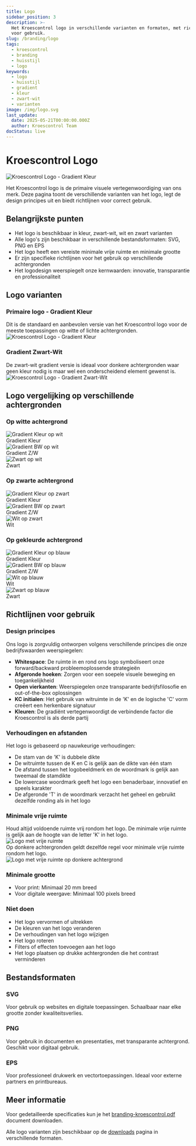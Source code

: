 ```yaml
---
title: Logo
sidebar_position: 3
description: >-
  Het Kroescontrol logo in verschillende varianten en formaten, met richtlijnen
  voor gebruik.
slug: /branding/logo
tags:
  - kroescontrol
  - branding
  - huisstijl
  - logo
keywords:
  - logo
  - huisstijl
  - gradient
  - kleur
  - zwart-wit
  - varianten
image: /img/logo.svg
last_update:
  date: 2025-05-21T00:00:00.000Z
  author: Kroescontrol Team
docStatus: live
---
```


# Kroescontrol Logo

<div
  style={{ display: 'flex', justifyContent: 'center', marginBottom: '30px' }}
>
  <img
    src='/public/branding/logo/png/kc-logo-gradientkleur.png'
    alt='Kroescontrol Logo - Gradient Kleur'
    style={{ maxWidth: '400px', width: '100%' }}
  />
</div>

Het Kroescontrol logo is de primaire visuele vertegenwoordiging van ons merk. Deze pagina toont de verschillende varianten van het logo, legt de design principes uit en biedt richtlijnen voor correct gebruik.

## Belangrijkste punten

- Het logo is beschikbaar in kleur, zwart-wit, wit en zwart varianten
- Alle logo's zijn beschikbaar in verschillende bestandsformaten: SVG, PNG en EPS
- Het logo heeft een vereiste minimale vrije ruimte en minimale grootte
- Er zijn specifieke richtlijnen voor het gebruik op verschillende achtergronden
- Het logodesign weerspiegelt onze kernwaarden: innovatie, transparantie en professionaliteit

## Logo varianten

<div style={{display: 'flex', flexWrap: 'wrap', gap: '20px', marginBottom: '20px'}}>
  <div style={{flex: '1 1 250px', minWidth: '250px'}}>
    <h3>Primaire logo - Gradient Kleur</h3>
    <div style={{fontSize: '0.9em', textAlign: 'center', margin: '8px 0 0 0'}}>Dit is de standaard en aanbevolen versie van het Kroescontrol logo voor de meeste toepassingen op witte of lichte achtergronden.</div>
    <div style={{padding: '30px', backgroundColor: 'white', textAlign: 'center', borderRadius: '5px', border: '1px solid #eee', height: '120px', display: 'flex', alignItems: 'center', justifyContent: 'center'}}>
      <img src="/public/branding/logo/png/kc-logo-gradientkleur.png" alt="Kroescontrol Logo - Gradient Kleur" style={{maxWidth: '280px', width: '100%'}} />
    </div>
  </div>

  <div style={{flex: '1 1 250px', minWidth: '250px'}}>
    <h3>Gradient Zwart-Wit</h3>
    <span>De zwart-wit gradient versie is ideaal voor donkere achtergronden waar geen kleur nodig is maar wel een onderscheidend element gewenst is.</span>
    <div style={{padding: '30px', backgroundColor: 'rgb(51, 51, 51)', textAlign: 'center', borderRadius: '5px', height: '120px', display: 'flex', alignItems: 'center', justifyContent: 'center'}}>
      <img src="/public/branding/logo/png/kc-logo-gradientbw.png" alt="Kroescontrol Logo - Gradient Zwart-Wit" style={{maxWidth: '280px', width: '100%'}} />
    </div>
  </div>
</div>

## Logo vergelijking op verschillende achtergronden

### Op witte achtergrond

<div style={{display: 'flex', flexWrap: 'wrap', gap: '15px', marginBottom: '30px'}}>
  <div style={{flex: '1 1 160px', minWidth: '160px', maxWidth: '200px'}}>
    <div style={{padding: '20px', backgroundColor: 'white', textAlign: 'center', borderRadius: '5px', border: '1px solid #eee', height: '100px', display: 'flex', alignItems: 'center', justifyContent: 'center'}}>
      <img src="/public/branding/logo/png/kc-logo-gradientkleur.png" alt="Gradient Kleur op wit" style={{maxWidth: '140px', width: '100%'}} />
    </div>
    <div style={{fontSize: '0.9em', textAlign: 'center', margin: '8px 0 0 0'}}>Gradient Kleur</div>
  </div>

<div style={{ flex: '1 1 160px', minWidth: '160px', maxWidth: '200px' }}>
  <div
    style={{
      padding: '20px',
      backgroundColor: 'white',
      textAlign: 'center',
      borderRadius: '5px',
      border: '1px solid #eee',
      height: '100px',
      display: 'flex',
      alignItems: 'center',
      justifyContent: 'center',
    }}
  >
    <img
      src='/public/branding/logo/png/kc-logo-gradientbw.png'
      alt='Gradient BW op wit'
      style={{ maxWidth: '140px', width: '100%' }}
    />
  </div>
  <div style={{ fontSize: '0.9em', textAlign: 'center', margin: '8px 0 0 0' }}>
    Gradient Z/W
  </div>
</div>

  <div style={{flex: '1 1 160px', minWidth: '160px', maxWidth: '200px'}}>
    <div style={{padding: '20px', backgroundColor: 'white', textAlign: 'center', borderRadius: '5px', border: '1px solid #eee', height: '100px', display: 'flex', alignItems: 'center', justifyContent: 'center'}}>
      <img src="/public/branding/logo/png/kc-logo-zwart.png" alt="Zwart op wit" style={{maxWidth: '140px', width: '100%'}} />
    </div>
    <div style={{fontSize: '0.9em', textAlign: 'center', margin: '8px 0 0 0'}}>Zwart</div>
  </div>
</div>

### Op zwarte achtergrond

<div style={{display: 'flex', flexWrap: 'wrap', gap: '15px', marginBottom: '30px'}}>
  <div style={{flex: '1 1 160px', minWidth: '160px', maxWidth: '200px'}}>
    <div style={{padding: '20px', backgroundColor: 'black', textAlign: 'center', borderRadius: '5px', height: '100px', display: 'flex', alignItems: 'center', justifyContent: 'center'}}>
      <img src="/public/branding/logo/png/kc-logo-gradientkleur.png" alt="Gradient Kleur op zwart" style={{maxWidth: '140px', width: '100%'}} />
    </div>
    <div style={{fontSize: '0.9em', textAlign: 'center', margin: '8px 0 0 0'}}>Gradient Kleur</div>
  </div>

<div style={{ flex: '1 1 160px', minWidth: '160px', maxWidth: '200px' }}>
  <div
    style={{
      padding: '20px',
      backgroundColor: 'black',
      textAlign: 'center',
      borderRadius: '5px',
      height: '100px',
      display: 'flex',
      alignItems: 'center',
      justifyContent: 'center',
    }}
  >
    <img
      src='/public/branding/logo/png/kc-logo-gradientbw.png'
      alt='Gradient BW op zwart'
      style={{ maxWidth: '140px', width: '100%' }}
    />
  </div>
  <div style={{ fontSize: '0.9em', textAlign: 'center', margin: '8px 0 0 0' }}>
    Gradient Z/W
  </div>
</div>

  <div style={{flex: '1 1 160px', minWidth: '160px', maxWidth: '200px'}}>
    <div style={{padding: '20px', backgroundColor: 'black', textAlign: 'center', borderRadius: '5px', height: '100px', display: 'flex', alignItems: 'center', justifyContent: 'center'}}>
      <img src="/public/branding/logo/png/kc-logo-wit.png" alt="Wit op zwart" style={{maxWidth: '140px', width: '100%'}} />
    </div>
    <span style={{fontSize: '0.9em', textAlign: 'center', margin: '8px 0 0 0', color: 'var(--ifm-font-color-base)'}}>Wit</span>
  </div>
</div>

### Op gekleurde achtergrond

<div style={{display: 'flex', flexWrap: 'wrap', gap: '15px', marginBottom: '30px'}}>
  <div style={{flex: '1 1 160px', minWidth: '160px', maxWidth: '200px'}}>
    <div style={{padding: '20px', backgroundColor: '#0057B8', textAlign: 'center', borderRadius: '5px', height: '100px', display: 'flex', alignItems: 'center', justifyContent: 'center'}}>
      <img src="/public/branding/logo/png/kc-logo-gradientkleur.png" alt="Gradient Kleur op blauw" style={{maxWidth: '140px', width: '100%'}} />
    </div>
    <div style={{fontSize: '0.9em', textAlign: 'center', margin: '8px 0 0 0'}}>Gradient Kleur</div>
  </div>

<div style={{ flex: '1 1 160px', minWidth: '160px', maxWidth: '200px' }}>
  <div
    style={{
      padding: '20px',
      backgroundColor: '#0057B8',
      textAlign: 'center',
      borderRadius: '5px',
      height: '100px',
      display: 'flex',
      alignItems: 'center',
      justifyContent: 'center',
    }}
  >
    <img
      src='/public/branding/logo/png/kc-logo-gradientbw.png'
      alt='Gradient BW op blauw'
      style={{ maxWidth: '140px', width: '100%' }}
    />
  </div>
  <div style={{ fontSize: '0.9em', textAlign: 'center', margin: '8px 0 0 0' }}>
    Gradient Z/W
  </div>
</div>

<div style={{ flex: '1 1 160px', minWidth: '160px', maxWidth: '200px' }}>
  <div
    style={{
      padding: '20px',
      backgroundColor: '#0057B8',
      textAlign: 'center',
      borderRadius: '5px',
      height: '100px',
      display: 'flex',
      alignItems: 'center',
      justifyContent: 'center',
    }}
  >
    <img
      src='/public/branding/logo/png/kc-logo-wit.png'
      alt='Wit op blauw'
      style={{ maxWidth: '140px', width: '100%' }}
    />
  </div>
  <span
    style={{
      fontSize: '0.9em',
      textAlign: 'center',
      margin: '8px 0 0 0',
      color: 'var(--ifm-font-color-base)',
    }}
  >
    Wit
  </span>
</div>

  <div style={{flex: '1 1 160px', minWidth: '160px', maxWidth: '200px'}}>
    <div style={{padding: '20px', backgroundColor: '#0057B8', textAlign: 'center', borderRadius: '5px', height: '100px', display: 'flex', alignItems: 'center', justifyContent: 'center'}}>
      <img src="/public/branding/logo/png/kc-logo-zwart.png" alt="Zwart op blauw" style={{maxWidth: '140px', width: '100%'}} />
    </div>
    <div style={{fontSize: '0.9em', textAlign: 'center', margin: '8px 0 0 0'}}>Zwart</div>
  </div>
</div>

## Richtlijnen voor gebruik

### Design principes

Ons logo is zorgvuldig ontworpen volgens verschillende principes die onze bedrijfswaarden weerspiegelen:

- **Whitespace**: De ruimte in en rond ons logo symboliseert onze forward/backward probleemoplossende strategieën
- **Afgeronde hoeken**: Zorgen voor een soepele visuele beweging en toegankelijkheid
- **Open vierkanten**: Weerspiegelen onze transparante bedrijfsfilosofie en out-of-the-box oplossingen
- **KC initialen**: Het gebruik van witruimte in de 'K' en de logische 'C' vorm creëert een herkenbare signatuur
- **Kleuren**: De gradiënt vertegenwoordigt de verbindende factor die Kroescontrol is als derde partij

### Verhoudingen en afstanden

Het logo is gebaseerd op nauwkeurige verhoudingen:

- De stam van de 'K' is dubbele dikte
- De witruimte tussen de K en C is gelijk aan de dikte van één stam
- De afstand tussen het logobeeldmerk en de woordmark is gelijk aan tweemaal de stamdikte
- De lowercase woordmark geeft het logo een benaderbaar, innovatief en speels karakter
- De afgeronde 'T' in de woordmark verzacht het geheel en gebruikt dezelfde ronding als in het logo

### Minimale vrije ruimte

<div style={{display: 'flex', flexWrap: 'wrap', gap: '20px', marginBottom: '20px', alignItems: 'stretch'}}>
  <div style={{flex: '1 1 280px', minWidth: '280px', display: 'flex', flexDirection: 'column'}}>
    <div style={{minHeight: '50px', display: 'flex', alignItems: 'center'}}>
      <div style={{margin: 0}}>Houd altijd voldoende ruimte vrij rondom het logo. De minimale vrije ruimte is gelijk aan de hoogte van de letter 'K' in het logo.</div>
    </div>
    <div style={{backgroundColor: '#f5f5f5', padding: '20px', borderRadius: '5px', textAlign: 'center', display: 'flex', alignItems: 'center', justifyContent: 'center', flex: '1', marginTop: '15px'}}>
      <img src="/public/branding/logo/png/kc-logo-gradientkleur.png" alt="Logo met vrije ruimte" style={{maxWidth: '280px', width: '100%', border: '2px dashed #ccc', padding: '30px'}} />
    </div>
  </div>

  <div style={{flex: '1 1 280px', minWidth: '280px', display: 'flex', flexDirection: 'column'}}>
    <div style={{minHeight: '50px', display: 'flex', alignItems: 'center'}}>
      <span style={{margin: 0}}>Op donkere achtergronden geldt dezelfde regel voor minimale vrije ruimte rondom het logo.</span>
    </div>
    <div style={{backgroundColor: '#333', padding: '20px', borderRadius: '5px', textAlign: 'center', display: 'flex', alignItems: 'center', justifyContent: 'center', flex: '1', marginTop: '15px'}}>
      <img src="/public/branding/logo/png/kc-logo-wit.png" alt="Logo met vrije ruimte op donkere achtergrond" style={{maxWidth: '280px', width: '100%', border: '2px dashed #666', padding: '30px'}} />
    </div>
  </div>
</div>

<div style={{display: 'flex', flexWrap: 'wrap', gap: '20px', marginBottom: '30px'}}>
  <div style={{flex: '1 1 280px', minWidth: '280px'}}>
    <h3>Minimale grootte</h3>
    <ul>
      <li>Voor print: Minimaal 20 mm breed</li>
      <li>Voor digitale weergave: Minimaal 100 pixels breed</li>
    </ul>
  </div>

  <div style={{flex: '1 1 280px', minWidth: '280px'}}>
    <h3>Niet doen</h3>
    <ul>
      <li>Het logo vervormen of uitrekken</li>
      <li>De kleuren van het logo veranderen</li>
      <li>De verhoudingen van het logo wijzigen</li>
      <li>Het logo roteren</li>
      <li>Filters of effecten toevoegen aan het logo</li>
      <li>Het logo plaatsen op drukke achtergronden die het contrast verminderen</li>
    </ul>
  </div>
</div>

## Bestandsformaten

<div style={{display: 'flex', flexWrap: 'wrap', gap: '20px', marginBottom: '30px'}}>
  <div style={{flex: '1 1 200px', minWidth: '200px', padding: '15px', backgroundColor: '#f5f5f5', borderRadius: '5px'}}>
    <h3 style={{color: '#333'}}>SVG</h3>
    <div style={{fontSize: '0.9em', textAlign: 'center', margin: '8px 0 0 0'}}>Voor gebruik op websites en digitale toepassingen. Schaalbaar naar elke grootte zonder kwaliteitsverlies.</div>
  </div>

<div
  style={{
    flex: '1 1 200px',
    minWidth: '200px',
    padding: '15px',
    backgroundColor: '#f5f5f5',
    borderRadius: '5px',
  }}
>
  <h3 style={{ color: '#333' }}>PNG</h3>
  Voor gebruik in documenten en presentaties, met transparante achtergrond.
  Geschikt voor digitaal gebruik.
</div>

  <div style={{flex: '1 1 200px', minWidth: '200px', padding: '15px', backgroundColor: '#f5f5f5', borderRadius: '5px'}}>
    <h3 style={{color: '#333'}}>EPS</h3>
    <p style={{color: '#333'}}>Voor professioneel drukwerk en vectortoepassingen. Ideaal voor externe partners en printbureaus.</p>
  </div>
</div>

## Meer informatie

Voor gedetailleerde specificaties kun je het [branding-kroescontrol.pdf](/branding/branding-kroescontrol.pdf) document downloaden.

Alle logo varianten zijn beschikbaar op de [downloads](./downloads.md) pagina in verschillende formaten.
